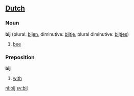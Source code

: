 ==[[Dutch]]==
===Noun===

'''bij''' (plural: [[bijen]], diminutive: [[bijtje]], plural diminutive: [[bijtjes]])

# [[bee]]

===Preposition===

'''bij'''

# [[with]]

[[nl:bij]]
[[sv:bij]]